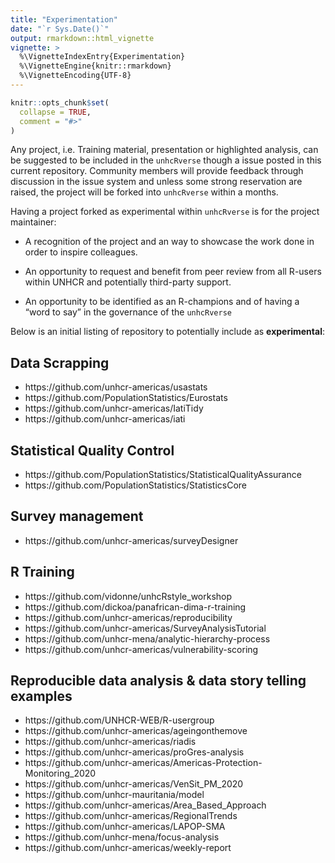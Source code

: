 ```yaml
---
title: "Experimentation"
date: "`r Sys.Date()`"
output: rmarkdown::html_vignette
vignette: >
  %\VignetteIndexEntry{Experimentation}
  %\VignetteEngine{knitr::rmarkdown}
  %\VignetteEncoding{UTF-8}
---
```


```r
knitr::opts_chunk$set(
  collapse = TRUE,
  comment = "#>"
)
```

 

Any project, i.e. Training material, presentation or highlighted analysis, can be suggested to be included in the `unhcRverse` though a issue posted in this current repository.  Community members will provide feedback through discussion in the issue system and unless some strong reservation are raised, the project will be forked into `unhcRverse` within a months.

Having a project forked as experimental within `unhcRverse` is for the project maintainer:

 * A recognition of the project and an way to showcase the work done in order to inspire colleagues.

 * An opportunity to request and benefit from peer review from all R-users within UNHCR and potentially third-party support.

 * An opportunity to be identified as an R-champions and of having a "word to say" in the governance of the `unhcRverse`
 
Below is an initial listing of repository to potentially include as __experimental__:

##  Data Scrapping

 * https://github.com/unhcr-americas/usastats
 * https://github.com/PopulationStatistics/Eurostats
 * https://github.com/unhcr-americas/IatiTidy
 * https://github.com/unhcr-americas/iati

##  Statistical Quality Control

 * https://github.com/PopulationStatistics/StatisticalQualityAssurance
 * https://github.com/PopulationStatistics/StatisticsCore

## Survey management

 * https://github.com/unhcr-americas/surveyDesigner

## R Training

 * https://github.com/vidonne/unhcRstyle_workshop
 * https://github.com/dickoa/panafrican-dima-r-training 
 * https://github.com/unhcr-americas/reproducibility
 * https://github.com/unhcr-americas/SurveyAnalysisTutorial
 * https://github.com/unhcr-mena/analytic-hierarchy-process
 * https://github.com/unhcr-americas/vulnerability-scoring
 

## Reproducible data analysis & data story telling examples

 * https://github.com/UNHCR-WEB/R-usergroup
 * https://github.com/unhcr-americas/ageingonthemove
 * https://github.com/unhcr-americas/riadis
 * https://github.com/unhcr-americas/proGres-analysis
 * https://github.com/unhcr-americas/Americas-Protection-Monitoring_2020
 * https://github.com/unhcr-americas/VenSit_PM_2020
 * https://github.com/unhcr-mauritania/model
 * https://github.com/unhcr-americas/Area_Based_Approach
 * https://github.com/unhcr-americas/RegionalTrends
 * https://github.com/unhcr-americas/LAPOP-SMA
 * https://github.com/unhcr-mena/focus-analysis
 * https://github.com/unhcr-americas/weekly-report